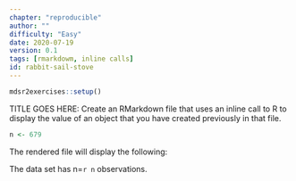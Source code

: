```yaml
---
chapter: "reproducible"
author: ""
difficulty: "Easy"
date: 2020-07-19 
version: 0.1
tags: [rmarkdowm, inline calls]
id: rabbit-sail-stove
---
```


```r
mdsr2exercises::setup()
```

TITLE GOES HERE: Create an RMarkdown file that uses an inline call to R to display the value of an object that you have created previously in that file.

 <!--begin-answer-->

```r
n <- 679
```

The rendered file will display the following:

The data set has n=`r n` observations.
 <!--end-answer-->


